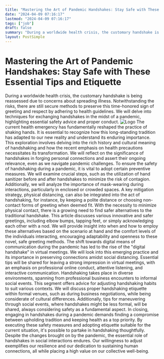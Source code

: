 ```yaml
---
title: "Mastering the Art of Pandemic Handshakes: Stay Safe with These Essential Tips and Etiquette"
date: "2024-04-09 07:16:17"
lastmod: "2024-04-09 07:16:17"
tags: ["job"]
draft: false
summary: "During a worldwide health crisis, the customary handshake is being reassessed due to concerns about spreading illness. Notwithstanding the risks, there are still secure methods to preserve this time-honored sign of greeting and respect by adhering to health guidelines. We will delve into techniques for exchanging handshakes in the midst of a pandemic, highlighting essential safety advice and proper conduct."
layout: PostSimple
---
```

# Mastering the Art of Pandemic Handshakes: Stay Safe with These Essential Tips and Etiquette
During a worldwide health crisis, the customary handshake is being reassessed due to concerns about spreading illness. Notwithstanding the risks, there are still secure methods to preserve this time-honored sign of greeting and respect by adhering to health guidelines. We will delve into techniques for exchanging handshakes in the midst of a pandemic, highlighting essential safety advice and proper conduct.
<img alt="Logo" src="https://cdn.seniorsselection.com/src_image/8a97013f1a321755cbf9dae7b7f0df5e.webp"/>
The current health emergency has fundamentally reshaped the practice of shaking hands. It is essential to recognize how this long-standing tradition has adapted to our new reality and understand its enduring importance. This exploration involves delving into the rich history and cultural meaning of handshaking and how the recent emphasis on health precautions necessitates its transformation. We will reflect on the significance of handshakes in forging personal connections and assert their ongoing relevance, even as we navigate pandemic challenges.
To ensure the safety of handshaking during a pandemic, it is vital to adopt certain preventive measures. We will examine crucial steps, such as the utilization of hand sanitizer before and after handshakes to minimize the risk of contagion. Additionally, we will analyze the importance of mask-wearing during interactions, particularly in enclosed or crowded spaces. A key mitigation strategy, physical distancing, can also be integrated into the act of handshaking, for instance, by keeping a polite distance or choosing non-contact forms of greeting when deemed fit.
With the necessity to minimize physical contact, there is a growing need to find safer alternatives to the traditional handshake. This article discusses various innovative and safer greetings, including elbow bumps, tapping feet, or simply acknowledging each other with a nod. We will provide insight into when and how to employ these alternatives based on the scenario at hand and the comfort levels of the individuals interacting, encouraging adaptability and openness to these novel, safe greeting methods.
The shift towards digital means of communication during the pandemic has led to the rise of the "digital handshake" in virtual meetings. We will look into this emerging practice and its importance in preserving connections amidst social distancing. Essential tips will be shared for leaving a strong impression in virtual meetings, with an emphasis on professional online conduct, attentive listening, and interactive communication.
Handshaking takes place in diverse environments, spanning from professional business encounters to informal social events. This segment offers advice for adjusting handshaking habits to suit various contexts. We will discuss proper handshaking etiquette within formal venues, such as during business negotiations, while being considerate of cultural differences. Additionally, tips for maneuvering through social events, where handshakes might be less formal, will be shared, always considering safety as a fundamental aspect.
In closing, engaging in handshakes during a pandemic demands finding a compromise between upholding tradition and keeping health as a top priority. By executing these safety measures and adopting etiquette suitable for the current situation, it's possible to partake in handshaking thoughtfully. Despite the changes brought on by the pandemic, the essential role of handshakes in social interactions endures. Our willingness to adjust exemplifies our resilience and our dedication to sustaining human connections, all while placing a high value on our collective well-being.
        